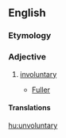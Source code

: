 ==English==

===Etymology===
{{prefix|un|voluntary}}

===Adjective===
{{en-adj}}

# {{context|archaic}} [[involuntary]]
#* {{rfdate}} [[Fuller]]

====Translations====
{{trans-see|involuntary}}

[[hu:unvoluntary]]